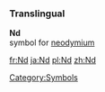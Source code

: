 ===Translingual===

'''Nd'''<br>{{chemistry}} symbol for [[neodymium]]
[[Category:Symbols]]

[[fr:Nd]]
[[ja:Nd]]
[[pl:Nd]]
[[zh:Nd]]